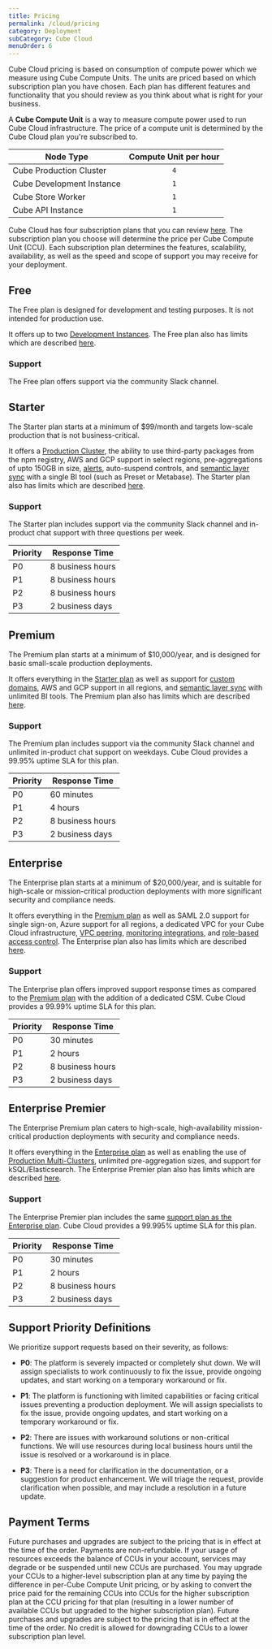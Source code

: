 ```yaml
---
title: Pricing
permalink: /cloud/pricing
category: Deployment
subCategory: Cube Cloud
menuOrder: 6
---
```


Cube Cloud pricing is based on consumption of compute power which we measure
using Cube Compute Units. The units are priced based on which subscription plan
you have chosen. Each plan has different features and functionality that you
should review as you think about what is right for your business.

<InfoBox heading="What's a Cube Compute Unit?">

A **Cube Compute Unit** is a way to measure compute power used to run Cube Cloud
infrastructure. The price of a compute unit is determined by the Cube Cloud plan
you're subscribed to.

</InfoBox>

| Node Type                 | Compute Unit per hour |
| ------------------------- | :-------------------: |
| Cube Production Cluster   |          `4`          |
| Cube Development Instance |          `1`          |
| Cube Store Worker         |          `1`          |
| Cube API Instance         |          `1`          |

Cube Cloud has four subscription plans that you can review
[here](https://cube.dev/pricing). The subscription plan you choose will
determine the price per Cube Compute Unit (CCU). Each subscription plan
determines the features, scalability, availability, as well as the speed and
scope of support you may receive for your deployment.

## Free

The Free plan is designed for development and testing purposes. It is not
intended for production use.

It offers up to two [Development Instances][ref-cloud-deployment-dev-instance].
The Free plan also has limits which are described [here][ref-cloud-limits].

### Support

The Free plan offers support via the community Slack channel.

## Starter

The Starter plan starts at a minimum of $99/month and targets low-scale
production that is not business-critical.

It offers a [Production Cluster][ref-cloud-deployment-prod-cluster], the ability
to use third-party packages from the npm registry, AWS and GCP support in select
regions, pre-aggregations of upto 150GB in size, [alerts][ref-cloud-alerts],
auto-suspend controls, and [semantic layer sync][ref-workspace-semantic-layer]
with a single BI tool (such as Preset or Metabase). The Starter plan also has
limits which are described [here][ref-cloud-limits].

### Support

The Starter plan includes support via the community Slack channel and in-product
chat support with three questions per week.

| Priority | Response Time    |
| -------- | ---------------- |
| P0       | 8 business hours |
| P1       | 8 business hours |
| P2       | 8 business hours |
| P3       | 2 business days  |

## Premium

The Premium plan starts at a minimum of $10,000/year, and is designed for basic
small-scale production deployments.

It offers everything in the [Starter plan](#starter) as well as support for
[custom domains][ref-cloud-custom-domains], AWS and GCP support in all regions,
and [semantic layer sync][ref-workspace-semantic-layer] with unlimited BI tools.
The Premium plan also has limits which are described [here][ref-cloud-limits].

### Support

The Premium plan includes support via the community Slack channel and unlimited
in-product chat support on weekdays. Cube Cloud provides a 99.95% uptime SLA for
this plan.

| Priority | Response Time    |
| -------- | ---------------- |
| P0       | 60 minutes       |
| P1       | 4 hours          |
| P2       | 8 business hours |
| P3       | 2 business days  |

## Enterprise

The Enterprise plan starts at a minimum of $20,000/year, and is suitable for
high-scale or mission-critical production deployments with more significant
security and compliance needs.

It offers everything in the [Premium plan](#premium) as well as SAML 2.0 support
for single sign-on, Azure support for all regions, a dedicated VPC for your Cube
Cloud infrastructure, [VPC peering][ref-cloud-vpc-peering], [monitoring
integrations][ref-cloud-monitoring], and [role-based access
control][ref-cloud-acl]. The Enterprise plan also has limits which are described
[here][ref-cloud-limits].

### Support

The Enterprise plan offers improved support response times as compared to the
[Premium plan](#premium-support) with the addition of a dedicated CSM. Cube
Cloud provides a 99.99% uptime SLA for this plan.

| Priority | Response Time    |
| -------- | ---------------- |
| P0       | 30 minutes       |
| P1       | 2 hours          |
| P2       | 8 business hours |
| P3       | 2 business days  |

## Enterprise Premier

The Enterprise Premium plan caters to high-scale, high-availability
mission-critical production deployments with security and compliance needs.

It offers everything in the [Enterprise plan](#enterprise) as well as enabling
the use of [Production Multi-Clusters][ref-cloud-deployment-prod-multicluster],
unlimited pre-aggregation sizes, and support for kSQL/Elasticsearch. The
Enterprise Premier plan also has limits which are described
[here][ref-cloud-limits].

### Support

The Enterprise Premier plan includes the same
[support plan as the Enterprise plan](#enterprise-support). Cube Cloud provides
a 99.995% uptime SLA for this plan.

| Priority | Response Time    |
| -------- | ---------------- |
| P0       | 30 minutes       |
| P1       | 2 hours          |
| P2       | 8 business hours |
| P3       | 2 business days  |

## Support Priority Definitions

We prioritize support requests based on their severity, as follows:

- **P0**: The platform is severely impacted or completely shut down. We will
  assign specialists to work continuously to fix the issue, provide ongoing
  updates, and start working on a temporary workaround or fix.

- **P1**: The platform is functioning with limited capabilities or facing
  critical issues preventing a production deployment. We will assign specialists
  to fix the issue, provide ongoing updates, and start working on a temporary
  workaround or fix.

- **P2**: There are issues with workaround solutions or non-critical functions.
  We will use resources during local business hours until the issue is resolved
  or a workaround is in place.

- **P3**: There is a need for clarification in the documentation, or a
  suggestion for product enhancement. We will triage the request, provide
  clarification when possible, and may include a resolution in a future update.

## Payment Terms

Future purchases and upgrades are subject to the pricing that is in effect at
the time of the order. Payments are non-refundable. If your usage of resources
exceeds the balance of CCUs in your account, services may degrade or be
suspended until new CCUs are purchased. You may upgrade your CCUs to a
higher-level subscription plan at any time by paying the difference in per-Cube
Compute Unit pricing, or by asking to convert the price paid for the remaining
CCUs into CCUs for the higher subscription plan at the CCU pricing for that plan
(resulting in a lower number of available CCUs but upgraded to the higher
subscription plan). Future purchases and upgrades are subject to the pricing
that is in effect at the time of the order. No credit is allowed for downgrading
CCUs to a lower subscription plan level.

[ref-cloud-deployment-dev-instance]: /cloud/configuration/deployment-types#development-instance
[ref-cloud-deployment-prod-cluster]:
  /cloud/configuration/deployment-types#production-cluster
[ref-cloud-alerts]: /cloud/workspace/alerts
[ref-cloud-limits]: /cloud/limits
[ref-cloud-monitoring]: /monitoring/integrations
[ref-cloud-acl]: /cloud/access-control/
[ref-cloud-deployment-prod-multicluster]:
  /cloud/configuration/deployment-types#production-multi-cluster
[ref-cloud-custom-domains]: /cloud/configuration/custom-domains
[ref-cloud-vpc-peering]: /cloud/configuration/connecting-with-a-vpc
[ref-workspace-semantic-layer]: /semantic-layer-sync
